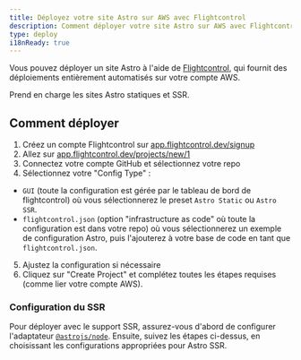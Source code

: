 ```yaml
---
title: Déployez votre site Astro sur AWS avec Flightcontrol
description: Comment déployer votre site Astro sur AWS avec Flightcontrol
type: deploy
i18nReady: true
---
```


Vous pouvez déployer un site Astro à l'aide de [Flightcontrol](https://www.flightcontrol.dev?ref=astro), qui fournit des déploiements entièrement automatisés sur votre compte AWS.

Prend en charge les sites Astro statiques et SSR.

## Comment déployer

1. Créez un compte Flightcontrol sur [app.flightcontrol.dev/signup](https://app.flightcontrol.dev/signup?ref=astro)
2. Allez sur [app.flightcontrol.dev/projects/new/1](https://app.flightcontrol.dev/projects/new/1)
3. Connectez votre compte GitHub et sélectionnez votre repo
4. Sélectionnez votre "Config Type" :
 - `GUI` (toute la configuration est gérée par le tableau de bord de flightcontrol) où vous sélectionnerez le preset `Astro Static` ou `Astro SSR`.
 - `flightcontrol.json` (option "infrastructure as code" où toute la configuration est dans votre repo) où vous sélectionnerez un exemple de configuration Astro, puis l'ajouterez à votre base de code en tant que `flightcontrol.json`.
5. Ajustez la configuration si nécessaire
6. Cliquez sur "Create Project" et complétez toutes les étapes requises (comme lier votre compte AWS).


### Configuration du SSR

Pour déployer avec le support SSR, assurez-vous d'abord de configurer l'adaptateur [`@astrojs/node`](/fr/guides/integrations-guide/node/). Ensuite, suivez les étapes ci-dessus, en choisissant les configurations appropriées pour Astro SSR.
